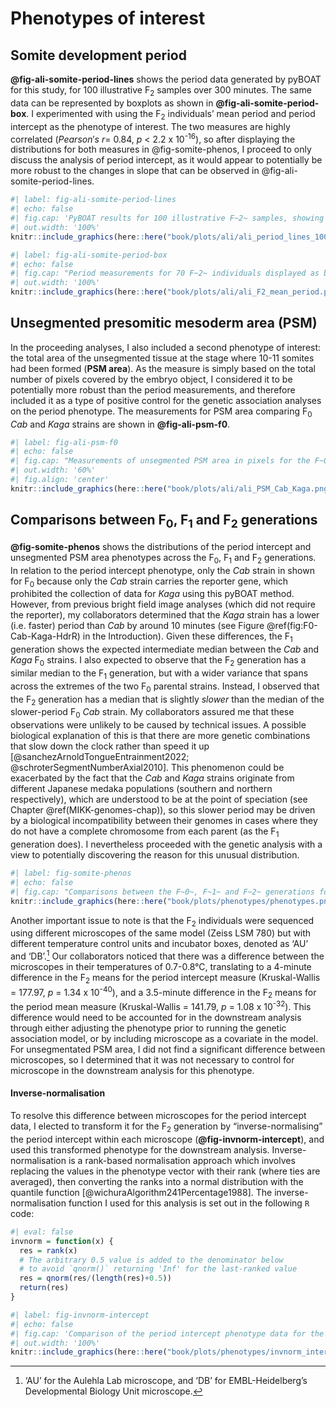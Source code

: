 # Phenotypes of interest {#sec-somite-phenotype}

## Somite development period

**@fig-ali-somite-period-lines** shows the period data generated by pyBOAT for this study, for 100 illustrative F~2~ samples over 300 minutes. The same data can be represented by boxplots as shown in **@fig-ali-somite-period-box**. I experimented with using the F~2~ individuals' mean period and period intercept as the phenotype of interest. The two measures are highly correlated ($Pearson's~r =$ 0.84, $p$ < 2.2 x 10^-16^), so after displaying the distributions for both measures in @fig-somite-phenos, I proceed to only discuss the analysis of period intercept, as it would appear to potentially be more robust to the changes in slope that can be observed in @fig-ali-somite-period-lines.

```r
#| label: fig-ali-somite-period-lines
#| echo: false
#| fig.cap: 'PyBOAT results for 100 illustrative F~2~ samples, showing the period length in minutes over the course of 300 minutes. Period tends to increase over time, meaning that as the embryo develops, each successive somite takes longer to form. Figure generated by Ali Seleit.'
#| out.width: '100%'
knitr::include_graphics(here::here("book/plots/ali/ali_period_lines_100fish300mins.png"), auto_pdf = T)
```

```r
#| label: fig-ali-somite-period-box
#| echo: false
#| fig.cap: "Period measurements for 70 F~2~ individuals displayed as boxplots with each individual's median and interquartile range. Figure generated by Ali Seleit."
#| out.width: '100%'
knitr::include_graphics(here::here("book/plots/ali/ali_F2_mean_period.png"), auto_pdf = T)
```

## Unsegmented presomitic mesoderm area (PSM)

In the proceeding analyses, I also included a second phenotype of interest: the total area of the unsegmented tissue at the stage where 10-11 somites had been formed (**PSM area**). As the measure is simply based on the total number of pixels covered by the embryo object, I considered it to be potentially more robust than the period measurements, and therefore included it as a type of positive control for the genetic association analyses on the period phenotype. The measurements for PSM area comparing F~0~ *Cab* and *Kaga* strains are shown in **@fig-ali-psm-f0**.

```r
#| label: fig-ali-psm-f0
#| echo: false
#| fig.cap: "Measurements of unsegmented PSM area in pixels for the F~0~ individuals from the *Cab* strain ($N = 19$) and *Kaga* strain ($N = 10$). *Kaga* tends to have a smaller PSM than *Cab*. Figure generated by Ali Seleit."
#| out.width: '60%'
#| fig.align: 'center'
knitr::include_graphics(here::here("book/plots/ali/ali_PSM_Cab_Kaga.png"), auto_pdf = T)
```

## Comparisons between F~0~, F~1~ and F~2~ generations

**@fig-somite-phenos** shows the distributions of the period intercept and unsegmented PSM area phenotypes across the F~0~, F~1~ and F~2~ generations. In relation to the period intercept phenotype, only the *Cab* strain in shown for F~0~ because only the *Cab* strain carries the reporter gene, which prohibited the collection of data for *Kaga* using this pyBOAT method. However, from previous bright field image analyses (which did not require the reporter), my collaborators determined that the *Kaga* strain has a lower (i.e. faster) period than *Cab* by around 10 minutes (see Figure \@ref(fig:F0-Cab-Kaga-HdrR) in the Introduction). Given these differences, the F~1~ generation shows the expected intermediate median between the *Cab* and *Kaga* F~0~ strains. I also expected to observe that the F~2~ generation has a similar median to the F~1~ generation, but with a wider variance that spans across the extremes of the two F~0~ parental strains. Instead, I observed that the F~2~ generation has a median that is slightly *slower* than the median of the slower-period F~0~ *Cab* strain. My collaborators assured me that these observations were unlikely to be caused by technical issues. A possible biological explanation of this is that there are more genetic combinations that slow down the clock rather than speed it up [@sanchezArnoldTongueEntrainment2022; @schroterSegmentNumberAxial2010]. This phenomenon could be exacerbated by the fact that the *Cab* and *Kaga* strains originate from different Japanese medaka populations (southern and northern respectively), which are understood to be at the point of speciation (see Chapter \@ref(MIKK-genomes-chap)), so this slower period may be driven by a biological incompatibility between their genomes in cases where they do not have a complete chromosome from each parent (as the F~1~ generation does). I nevertheless proceeded with the genetic analysis with a view to potentially discovering the reason for this unusual distribution.

```r
#| label: fig-somite-phenos
#| echo: false
#| fig.cap: "Comparisons between the F~0~, F~1~ and F~2~ generations for period intercept and unsegmented PSM area. As only the *Cab* strain contains the reporter gene, the F~0~ only shows period intercept for *Cab* individuals (with the *Kaga* strain previously estimated to have a period of ~10 minutes slower than *Cab*). **A**: period intercept in minutes. **B**: unsegmented PSM area in pixels. $P$-values are derived from Kruskal-Wallis tests comparing the F~2~ individuals across microscopes. For unsegmented PSM area, data was only collected for the F~2~ generation."
knitr::include_graphics(here::here("book/plots/phenotypes/phenotypes.png"), auto_pdf = T)
```

Another important issue to note is that the F~2~ individuals were sequenced using different microscopes of the same model (Zeiss LSM 780) but with different temperature control units and incubator boxes, denoted as 'AU' and 'DB'.^['AU' for the Aulehla Lab microscope, and 'DB' for  EMBL-Heidelberg's Developmental Biology Unit microscope.] Our collaborators noticed that there was a difference between the microscopes in their temperatures of 0.7-0.8°C, translating to a 4-minute difference in the F~2~ means for the period intercept measure (Kruskal-Wallis = 177.97, $p$ = 1.34 x 10^-40^), and a 3.5-minute difference in the F~2~ means for the period mean measure (Kruskal-Wallis = 141.79, $p$ = 1.08 x 10^-32^). This difference would need to be accounted for in the downstream analysis through either adjusting the phenotype prior to running the genetic association model, or by including microscope as a covariate in the model. For unsegmentated PSM area, I did not find a significant difference between microscopes, so I determined that it was not necessary to control for microscope in the downstream analysis for this phenotype.

#### Inverse-normalisation {#inverse-norm-sec}

To resolve this difference between microscopes for the period intercept data, I elected to transform it for the F~2~ generation by "inverse-normalising" the period intercept within each microscope (**@fig-invnorm-intercept**), and used this transformed phenotype for the downstream analysis. Inverse-normalisation is a rank-based normalisation approach which involves replacing the values in the phenotype vector with their rank (where ties are averaged), then converting the ranks into a normal distribution with the quantile function [@wichuraAlgorithm241Percentage1988]. The inverse-normalisation function I used for this analysis is set out in the following `R` code:

```r
#| eval: false
invnorm = function(x) {
  res = rank(x)
  # The arbitrary 0.5 value is added to the denominator below 
  # to avoid `qnorm()` returning 'Inf' for the last-ranked value
  res = qnorm(res/(length(res)+0.5))
  return(res)
}
```

```r
#| label: fig-invnorm-intercept
#| echo: false
#| fig.cap: 'Comparison of the period intercept phenotype data for the F~2~ generation before (**A**) and after (**B**) inverse-normalisation, with vertical lines marking the mean of each group.'
#| out.width: '100%'
knitr::include_graphics(here::here("book/plots/phenotypes/invnorm_intercept.png"), auto_pdf = T)
```



